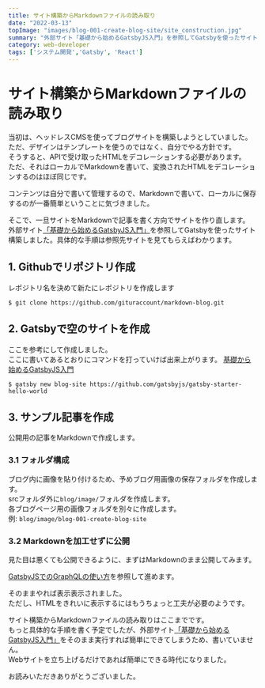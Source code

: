 ```yaml
---
title: サイト構築からMarkdownファイルの読み取り
date: "2022-03-13"
topImage: "images/blog-001-create-blog-site/site_construction.jpg"
summary: "外部サイト「基礎から始めるGatsbyJS入門」を参照してGatsbyを使ったサイト構築しました。具体的な手順は参照先サイトを見てもらえばわかります。"
category: web-developer
tags: ['システム開発','Gatsby', 'React']
---
```


# サイト構築からMarkdownファイルの読み取り

当初は、ヘッドレスCMSを使ってブログサイトを構築しようとしていました。  
ただ、デザインはテンプレートを使うのではなく、自分でやる方針です。  
そうすると、APIで受け取ったHTMLをデコレーションする必要があります。  
ただ、それはローカルでMarkdownを書いて、変換されたHTMLをデコレーションするのはほぼ同じです。  

コンテンツは自分で書いて管理するので、Markdownで書いて、ローカルに保存するのが一番簡単ということに気づきました。

そこで、一旦サイトをMarkdownで記事を書く方向でサイトを作り直します。
外部サイト[「基礎から始めるGatsbyJS入門」](https://reffect.co.jp/react/gatsby-basic-tutorial-for-beginners)を参照してGatsbyを使ったサイト構築しました。具体的な手順は参照先サイトを見てもらえばわかります。  

## 1. Githubでリポジトリ作成
レポジトリ名を決めて新たにレポジトリを作成します  

```bash:title=bash
$ git clone https://github.com/gituraccount/markdown-blog.git
```

## 2. Gatsbyで空のサイトを作成

ここを参考にして作成しました。  
ここに書いてあるとおりにコマンドを打っていけば出来上がります。
[基礎から始めるGatsbyJS入門](https://reffect.co.jp/react/gatsby-basic-tutorial-for-beginners)

```bash:title=bash
$ gatsby new blog-site https://github.com/gatsbyjs/gatsby-starter-hello-world
```

## 3. サンプル記事を作成
公開用の記事をMarkdownで作成します。

### 3.1 フォルダ構成
ブログ内に画像を貼り付けるため、予めブログ用画像の保存フォルダを作成します。  
srcフォルダ外に`blog/image/`フォルダを作成します。  
各ブログページ用の画像フォルダを別々に作成します。  
例: `blog/image/blog-001-create-blog-site`  

### 3.2 Markdownを加工せずに公開
見た目は悪くても公開できるように、まずはMarkdownのまま公開してみます。  

[GatsbyJSでのGraphQLの使い方](https://reffect.co.jp/react/gatsby-basic-tutorial-for-beginners-2)を参照して進めます。  

そのままやれば表示表示されました。  
ただし、HTMLをきれいに表示するにはもうちょっと工夫が必要のようです。  

サイト構築からMarkdownファイルの読み取りはここまでです。  
もっと具体的な手順を書く予定でしたが、外部サイト[「基礎から始めるGatsbyJS入門」](https://reffect.co.jp/react/gatsby-basic-tutorial-for-beginners)をそのまま実行すれば簡単にできてしまうため、書いていません。  
Webサイトを立ち上げるだけであれば簡単にできる時代になりました。  

お読みいただきありがとうございました。  